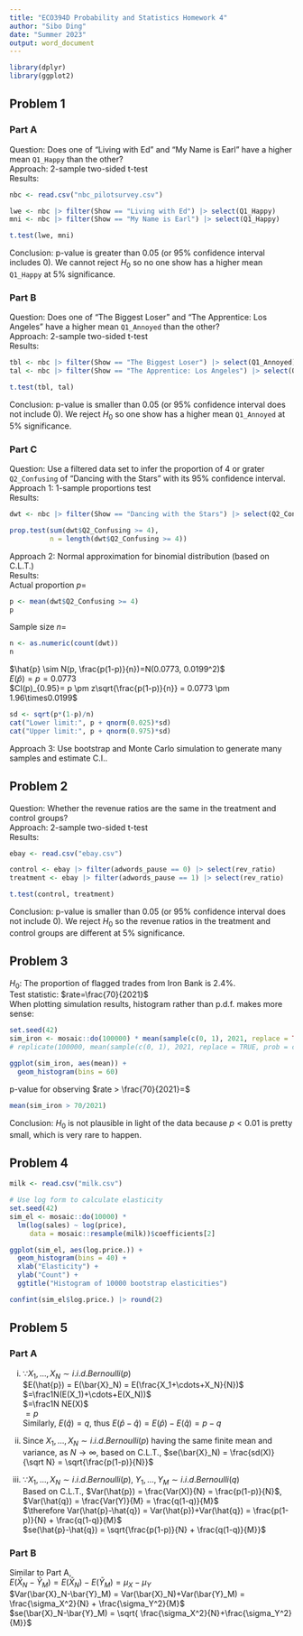 ```yaml
---
title: "ECO394D Probability and Statistics Homework 4"
author: "Sibo Ding"
date: "Summer 2023"
output: word_document
---
```


```r
library(dplyr)
library(ggplot2)
```

## Problem 1
### Part A
Question: Does one of "Living with Ed" and "My Name is Earl" have a higher mean `Q1_Happy` than the other?  
Approach: 2-sample two-sided t-test  
Results:
```r
nbc <- read.csv("nbc_pilotsurvey.csv")

lwe <- nbc |> filter(Show == "Living with Ed") |> select(Q1_Happy)
mni <- nbc |> filter(Show == "My Name is Earl") |> select(Q1_Happy)

t.test(lwe, mni)
```
Conclusion: p-value is greater than 0.05 (or 95% confidence interval includes 0). We cannot reject $H_0$ so no one show has a higher mean `Q1_Happy` at 5% significance.

### Part B
Question: Does one of "The Biggest Loser" and "The Apprentice: Los Angeles" have a higher mean `Q1_Annoyed` than the other?  
Approach: 2-sample two-sided t-test  
Results:
```r
tbl <- nbc |> filter(Show == "The Biggest Loser") |> select(Q1_Annoyed)
tal <- nbc |> filter(Show == "The Apprentice: Los Angeles") |> select(Q1_Annoyed)

t.test(tbl, tal)
```
Conclusion: p-value is smaller than 0.05 (or 95% confidence interval does not include 0). We reject $H_0$ so one show has a higher mean `Q1_Annoyed` at 5% significance.

### Part C
Question: Use a filtered data set to infer the proportion of 4 or grater `Q2_Confusing` of "Dancing with the Stars" with its 95% confidence interval.  
Approach 1: 1-sample proportions test  
Results:
```r
dwt <- nbc |> filter(Show == "Dancing with the Stars") |> select(Q2_Confusing)

prop.test(sum(dwt$Q2_Confusing >= 4),
          n = length(dwt$Q2_Confusing >= 4))
```

Approach 2: Normal approximation for binomial distribution (based on C.L.T.)  
Results:  
Actual proportion $p=$
```r
p <- mean(dwt$Q2_Confusing >= 4)
p
```
Sample size $n=$
```r
n <- as.numeric(count(dwt))
n
```
$\hat{p} \sim N(p, \frac{p(1-p)}{n})=N(0.0773, 0.0199^2)$  
$E(\hat{p}) = p = 0.0773$  
$CI(p)_{0.95}= p \pm z\sqrt{\frac{p(1-p)}{n}} = 0.0773 \pm 1.96\times0.0199$
```r
sd <- sqrt(p*(1-p)/n)
cat("Lower limit:", p + qnorm(0.025)*sd)
cat("Upper limit:", p + qnorm(0.975)*sd)
```

Approach 3: Use bootstrap and Monte Carlo simulation to generate many samples and estimate C.I..

## Problem 2
Question: Whether the revenue ratios are the same in the treatment and control groups?  
Approach: 2-sample two-sided t-test  
Results:
```r
ebay <- read.csv("ebay.csv")

control <- ebay |> filter(adwords_pause == 0) |> select(rev_ratio)
treatment <- ebay |> filter(adwords_pause == 1) |> select(rev_ratio)

t.test(control, treatment)
```
Conclusion: p-value is smaller than 0.05 (or 95% confidence interval does not include 0). We reject $H_0$ so the revenue ratios in the treatment and control groups are different at 5% significance.

## Problem 3
$H_0$: The proportion of flagged trades from Iron Bank is 2.4%.  
Test statistic: $rate=\frac{70}{2021}$  
When plotting simulation results, histogram rather than p.d.f. makes more sense:
```r
set.seed(42)
sim_iron <- mosaic::do(100000) * mean(sample(c(0, 1), 2021, replace = TRUE, prob = c(1-0.024, 0.024)))
# replicate(100000, mean(sample(c(0, 1), 2021, replace = TRUE, prob = c(1-0.024, 0.024)))) |> tibble()

ggplot(sim_iron, aes(mean)) +
  geom_histogram(bins = 60)
```

p-value for observing $rate > \frac{70}{2021}=$
```r
mean(sim_iron > 70/2021)
```
Conclusion: $H_0$ is not plausible in light of the data because $p<0.01$ is pretty small, which is very rare to happen.

## Problem 4
```r
milk <- read.csv("milk.csv")

# Use log form to calculate elasticity
set.seed(42)
sim_el <- mosaic::do(10000) *
  lm(log(sales) ~ log(price),
     data = mosaic::resample(milk))$coefficients[2]

ggplot(sim_el, aes(log.price.)) +
  geom_histogram(bins = 40) +
  xlab("Elasticity") +
  ylab("Count") +
  ggtitle("Histogram of 10000 bootstrap elasticities")

confint(sim_el$log.price.) |> round(2)
```

## Problem 5
### Part A
i. $\because X_1,\dots,X_N \sim i.i.d. Bernoulli(p)$  
$E(\hat{p}) = E(\bar{X}_N) = E(\frac{X_1+\cdots+X_N}{N})$  
$=\frac1N(E(X_1)+\cdots+E(X_N))$  
$=\frac1N NE(X)$  
$=p$  
Similarly, $E(\hat{q})=q$, thus $E(\hat{p}-\hat{q}) = E(\hat{p})-E(\hat{q}) = p-q$

ii. Since $X_1,\dots,X_N \sim i.i.d. Bernoulli(p)$ having the same finite mean and variance, as $N \to \infty$, based on C.L.T., $se(\bar{X}_N) = \frac{sd(X)}{\sqrt N} = \sqrt{\frac{p(1-p)}{N}}$

iii. $\because X_1,\dots,X_N \sim i.i.d. Bernoulli(p)$, $Y_1,\dots,Y_M \sim i.i.d. Bernoulli(q)$  
Based on C.L.T., $Var(\hat{p}) = \frac{Var(X)}{N} = \frac{p(1-p)}{N}$, $Var(\hat{q}) = \frac{Var(Y)}{M} = \frac{q(1-q)}{M}$  
$\therefore Var(\hat{p}-\hat{q}) = Var(\hat{p})+Var(\hat{q}) = \frac{p(1-p)}{N} + \frac{q(1-q)}{M}$  
$se(\hat{p}-\hat{q}) = \sqrt{\frac{p(1-p)}{N} + \frac{q(1-q)}{M}}$

### Part B
Similar to Part A,  
$E(\bar{X}_N-\bar{Y}_M) = E(\bar{X}_N)-E(\bar{Y}_M) = \mu_X-\mu_Y$  
$Var(\bar{X}_N-\bar{Y}_M) = Var(\bar{X}_N)+Var(\bar{Y}_M) = \frac{\sigma_X^2}{N} + \frac{\sigma_Y^2}{M}$  
$se(\bar{X}_N-\bar{Y}_M) = \sqrt{ \frac{\sigma_X^2}{N}+\frac{\sigma_Y^2}{M}}$
